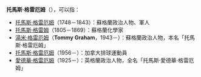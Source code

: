 '''托馬斯·格雷厄姆'''（{{lang-en|'''Thomas Graham'''}}），可以指：

*[[托馬斯·格雷厄姆_(Lord_Lynedoch)|托馬斯·格雷厄姆]]（1748－1843）：蘇格蘭政治人物、軍人
*[[托馬斯·格雷姆|托馬斯·格雷姆]]（1805－1869）：蘇格蘭化學家
*[[湯米·格雷厄姆|湯米·格雷厄姆]]（'''Tommy Graham'''，1943－）：蘇格蘭政治人物，本名「托馬斯·格雷厄姆」
*[[托馬斯·格雷厄姆_(排球運動員)|托馬斯·格雷厄姆]]（1956－）：加拿大排球運動員
*[[愛德華·格雷厄姆|愛德華·格雷厄姆]]（1925－）：英格蘭政治人物，全名「托馬斯·愛德華·格雷厄姆」

{{Disambiguation|Thomas Graham|Cat=七字人名译名消歧义}}